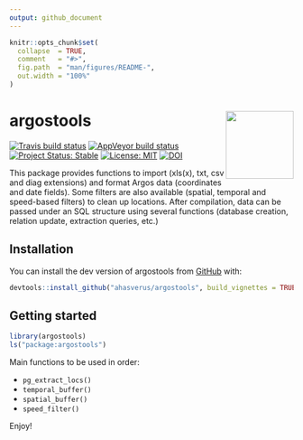 ```yaml
---
output: github_document
---
```


<!-- README.md is generated from README.Rmd. Please edit that file -->

```r
knitr::opts_chunk$set(
  collapse  = TRUE,
  comment   = "#>",
  fig.path  = "man/figures/README-",
  out.width = "100%"
)
```

argostools <img src="inst/figures/argostools.png" height="120" align="right"/>
=========================================================


<!-- badges: start -->
[![Travis build status](https://travis-ci.org/ahasverus/argostools.svg?branch=master)](https://travis-ci.org/ahasverus/argostools)
[![AppVeyor build status](https://ci.appveyor.com/api/projects/status/github/ahasverus/argostools?branch=master&svg=true)](https://ci.appveyor.com/project/ahasverus/argostools)
[![Project Status: Stable](https://img.shields.io/badge/lifecycle-stable-brightgreen.svg)](https://www.tidyverse.org/lifecycle/#stable)
[![License: MIT](https://img.shields.io/badge/License-MIT-yellow.svg)](https://opensource.org/licenses/MIT)
[![DOI](https://zenodo.org/badge/37935776.svg)](https://zenodo.org/badge/latestdoi/37935776)
<!-- badges: end -->

This package provides functions to import (xls(x), txt, csv and diag extensions) and format Argos data (coordinates and date fields). Some filters are also available (spatial, temporal and speed-based filters) to clean up locations. After compilation, data can be passed under an SQL structure using several functions (database creation, relation update, extraction queries, etc.)

## Installation

You can install the dev version of argostools from [GitHub](https://github.com/ahasverus/argostools) with:

```r
devtools::install_github("ahasverus/argostools", build_vignettes = TRUE)
```

## Getting started

```r
library(argostools)
ls("package:argostools")
```

Main functions to be used in order:

- `pg_extract_locs()`
- `temporal_buffer()`
- `spatial_buffer()`
- `speed_filter()`

Enjoy!
